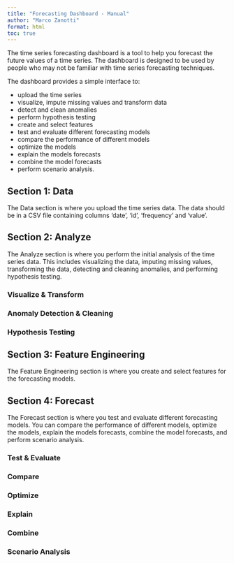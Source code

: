 ```yaml
---
title: "Forecasting Dashboard - Manual"
author: "Marco Zanotti"
format: html
toc: true
---
```


The time series forecasting dashboard is a tool to help you forecast the future 
values of a time series. The dashboard is designed to be used by people who may
not be familiar with time series forecasting techniques.  

The dashboard provides a simple interface to:  

- upload the time series  
- visualize, impute missing values and transform data  
- detect and clean anomalies  
- perform hypothesis testing  
- create and select features  
- test and evaluate different forecasting models  
- compare the performance of different models  
- optimize the models  
- explain the models forecasts  
- combine the model forecasts  
- perform scenario analysis.  



## Section 1: Data

The Data section is where you upload the time series data. The data should be
in a CSV file containing columns 'date', 'id', 'frequency' and 'value'.  



## Section 2: Analyze

The Analyze section is where you perform the initial analysis of the time series
data. This includes visualizing the data, imputing missing values, transforming
the data, detecting and cleaning anomalies, and performing hypothesis testing.  

### Visualize & Transform

### Anomaly Detection & Cleaning

### Hypothesis Testing



## Section 3: Feature Engineering

The Feature Engineering section is where you create and select features for the
forecasting models.  


## Section 4: Forecast

The Forecast section is where you test and evaluate different forecasting models.
You can compare the performance of different models, optimize the models, explain
the models forecasts, combine the model forecasts, and perform scenario analysis.  

### Test & Evaluate

### Compare

### Optimize

### Explain

### Combine

### Scenario Analysis


